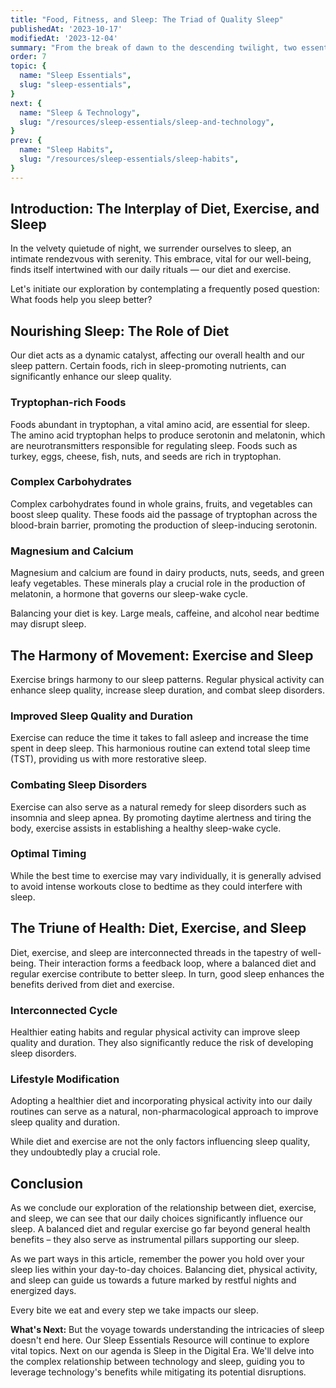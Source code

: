 ```yaml
---
title: "Food, Fitness, and Sleep: The Triad of Quality Sleep"
publishedAt: '2023-10-17'
modifiedAt: '2023-12-04'
summary: "From the break of dawn to the descending twilight, two essential aspects weave through the tapestry of our lives - diet and exercise. These pillars of daily routine, far from being trivial, have a profound impact on our sleep. In this article, we will journey together to shed light on the connection between diet, exercise, and sleep. This exploration aims to guide us towards healthier habits and improved sleep quality."
order: 7
topic: {
  name: "Sleep Essentials",
  slug: "sleep-essentials",
}
next: {
  name: "Sleep & Technology",
  slug: "/resources/sleep-essentials/sleep-and-technology",
}
prev: {
  name: "Sleep Habits",
  slug: "/resources/sleep-essentials/sleep-habits",
}
---
```

## Introduction: The Interplay of Diet, Exercise, and Sleep
<Banner> In the velvety quietude of night, we surrender ourselves to sleep, an intimate rendezvous with serenity. This embrace, vital for our well-being, finds itself intertwined with our daily rituals — our diet and exercise. </Banner>

Let's initiate our exploration by contemplating a frequently posed question: What foods help you sleep better?

## Nourishing Sleep: The Role of Diet
Our diet acts as a dynamic catalyst, affecting our overall health and our <SleepLib word="sleepPattern">sleep pattern</SleepLib>. Certain foods, rich in sleep-promoting nutrients, can significantly enhance our sleep quality.

### Tryptophan-rich Foods

Foods abundant in <SleepLib word="tryptophan">tryptophan</SleepLib>, a vital amino acid, are essential for sleep.
The amino acid tryptophan helps to produce serotonin and melatonin, which are <SleepLib word="neurotransmitters">neurotransmitters</SleepLib> responsible for regulating sleep. Foods such as turkey, eggs, cheese, fish, nuts, and seeds are rich in tryptophan.

### Complex Carbohydrates

Complex carbohydrates found in whole grains, fruits, and vegetables can boost sleep quality. These foods aid the passage of tryptophan across the blood-brain barrier, promoting the production of sleep-inducing <SleepLib word="serotonin">serotonin</SleepLib>.

### Magnesium and Calcium

Magnesium and calcium are found in dairy products, nuts, seeds, and green leafy vegetables. These minerals play a crucial role in the production of <SleepLib word="melatonin">melatonin</SleepLib>, a hormone that governs our <SleepLib word="sleepWakeCycle">sleep-wake cycle</SleepLib>.

Balancing your diet is key. Large meals, caffeine, and alcohol near bedtime may disrupt sleep.

## The Harmony of Movement: Exercise and Sleep
Exercise brings harmony to our sleep patterns. Regular physical activity can enhance sleep quality, increase <SleepLib word="sleepDuration">sleep duration</SleepLib>, and combat <InternalLink word="sleepDisorders">sleep disorders</InternalLink>.

### Improved Sleep Quality and Duration

Exercise can reduce the time it takes to fall asleep and increase the time spent in <InternalLink word="deepSleep">deep sleep</InternalLink>. This harmonious routine can extend <SleepLib word="totalSleepTime">total sleep time (TST)</SleepLib>, providing us with more restorative sleep.

### Combating Sleep Disorders

Exercise can also serve as a natural remedy for sleep disorders such as <SleepLib word="insomnia">insomnia</SleepLib> and <SleepLib word="sleepApnea">sleep apnea</SleepLib>. By promoting daytime alertness and tiring the body, exercise assists in establishing a healthy sleep-wake cycle.

### Optimal Timing

While the best time to exercise may vary individually, it is generally advised to avoid intense workouts close to bedtime as they could interfere with sleep.

## The Triune of Health: Diet, Exercise, and Sleep
Diet, exercise, and sleep are interconnected threads in the tapestry of well-being. Their interaction forms a feedback loop, where a balanced diet and regular exercise contribute to better sleep. In turn, good sleep enhances the benefits derived from diet and exercise.

### Interconnected Cycle

Healthier eating habits and regular physical activity can improve sleep quality and duration. They also significantly reduce the risk of developing sleep disorders.

### Lifestyle Modification

Adopting a healthier diet and incorporating physical activity into our daily routines can serve as a natural, non-pharmacological approach to improve sleep quality and duration.

While diet and exercise are not the only factors influencing sleep quality, they undoubtedly play a crucial role.

## Conclusion
As we conclude our exploration of the relationship between diet, exercise, and sleep, we can see that our daily choices significantly influence our sleep. A balanced diet and regular exercise go far beyond general health benefits – they also serve as instrumental pillars supporting our sleep.

As we part ways in this article, remember the power you hold over your sleep lies within your day-to-day choices. Balancing diet, physical activity, and sleep can guide us towards a future marked by restful nights and energized days.

<Quote> Every bite we eat and every step we take impacts our sleep. </Quote>

**What's Next:** But the voyage towards understanding the intricacies of sleep doesn't end here. Our <InternalLink word="sleepEssentialsResource">Sleep Essentials Resource</InternalLink> will continue to explore vital topics. Next on our agenda is <InternalLink word="sleepAndTechnology">Sleep in the Digital Era</InternalLink>. We'll delve into the complex relationship between technology and sleep, guiding you to leverage technology's benefits while mitigating its potential disruptions.
